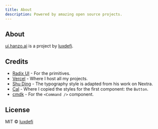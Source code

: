 ```yaml
---
title: About
description: Powered by amazing open source projects.
---
```


## About

[ui.hanzo.ai](https://ui.hanzo.ai) is a project by [luxdefi](https://hanzo.ai).

## Credits

- [Radix UI](https://radix-ui.com) - For the primitives.
- [Vercel](https://vercel.com) - Where I host all my projects.
- [Shu Ding](https://shud.in) - The typography style is adapted from his work on Nextra.
- [Cal](https://cal.com) - Where I copied the styles for the first component: the `Button`.
- [cmdk](https://cmdk.paco.me) - For the `<Command />` component.

## License

MIT © [luxdefi](https://hanzo.ai)
